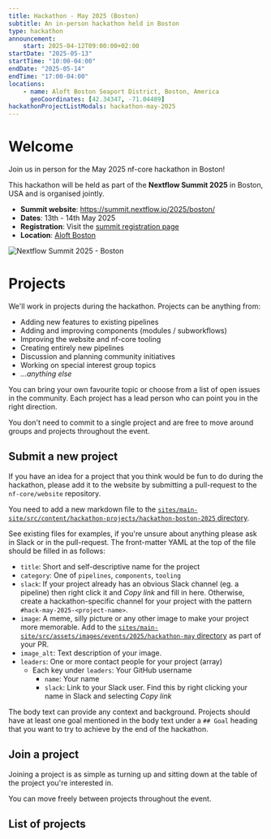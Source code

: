```yaml
---
title: Hackathon - May 2025 (Boston)
subtitle: An in-person hackathon held in Boston
type: hackathon
announcement:
    start: 2025-04-12T09:00:00+02:00
startDate: "2025-05-13"
startTime: "10:00-04:00"
endDate: "2025-05-14"
endTime: "17:00-04:00"
locations:
    - name: Aloft Boston Seaport District, Boston, America
      geoCoordinates: [42.34347, -71.04489]
hackathonProjectListModals: hackathon-may-2025
---
```



# Welcome

Join us in person for the May 2025 nf-core hackathon in Boston!

This hackathon will be held as part of the **Nextflow Summit 2025** in Boston, USA and is organised jointly.

- **Summit website**: https://summit.nextflow.io/2025/boston/
- **Dates**: 13th - 14th May 2025
- **Registration**: Visit the [summit registration page](https://summit.nextflow.io/2025/boston/register/)
- **Location**: [Aloft Boston](https://www.marriott.com/en-us/hotels/bosal-aloft-boston-seaport-district/overview/)

<Image class="mb-5" src={summitCard} alt="Nextflow Summit 2025 - Boston" />

# Projects

We'll work in projects during the hackathon. Projects can be anything from:

- Adding new features to existing pipelines
- Adding and improving components (modules / subworkflows)
- Improving the website and nf-core tooling
- Creating entirely new pipelines
- Discussion and planning community initiatives
- Working on special interest group topics
- _...anything else_

You can bring your own favourite topic or choose from a list of open issues in the community.
Each project has a lead person who can point you in the right direction.

You don't need to commit to a single project and are free to move around groups and projects throughout the event.

## Submit a new project

If you have an idea for a project that you think would be fun to do during the hackathon,
please add it to the website by submitting a pull-request to the `nf-core/website` repository.

You need to add a new markdown file to the
[`sites/main-site/src/content/hackathon-projects/hackathon-boston-2025` directory](https://github.com/nf-core/website/tree/main/sites/main-site/src/content/hackathon-projects/hackathon-boston-2025).

See existing files for examples, if you're unsure about anything please ask in Slack or in the pull-request.
The front-matter YAML at the top of the file should be filled in as follows:

- `title`: Short and self-descriptive name for the project
- `category`: One of `pipelines`, `components`, `tooling`
- `slack`: If your project already has an obvious Slack channel (eg. a pipeline) then right click
  it and _Copy link_ and fill in here. Otherwise, create a hackathon-specific
  channel for your project with the pattern `#hack-may-2025-<project-name>`.
- `image`: A meme, silly picture or any other image to make your project more memorable.
  Add to the [`sites/main-site/src/assets/images/events/2025/hackathon-may` directory](https://github.com/nf-core/website/tree/main/sites/main-site/src/assets/images/events/2025/hackathon-may)
  as part of your PR.
- `image_alt`: Text description of your image.
- `leaders`: One or more contact people for your project (array)
    - Each key under `leaders`: Your GitHub username
        - `name`: Your name
        - `slack`: Link to your Slack user. Find this by right clicking your name in Slack and selecting _Copy link_

The body text can provide any context and background.
Projects should have at least one goal mentioned in the body text under a `## Goal` heading that you want to
try to achieve by the end of the hackathon.

## Join a project

Joining a project is as simple as turning up and sitting down at the table of the project you're interested in.

You can move freely between projects throughout the event.

## List of projects

<HackathonModalProjectList eventPath="hackathon-may-2025" />
